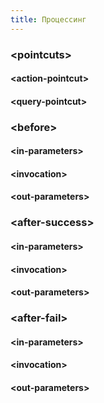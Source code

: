 ```yaml
---
title: Процессинг
---
```


### &lt;pointcuts&gt;
#### &lt;action-pointcut&gt;
#### &lt;query-pointcut&gt;
### &lt;before&gt;
#### &lt;in-parameters&gt;
#### &lt;invocation&gt;
#### &lt;out-parameters&gt;
### &lt;after-success&gt;
#### &lt;in-parameters&gt;
#### &lt;invocation&gt;
#### &lt;out-parameters&gt;
### &lt;after-fail&gt;
#### &lt;in-parameters&gt;
#### &lt;invocation&gt;
#### &lt;out-parameters&gt;
